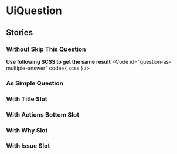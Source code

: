 
<Meta of={stories}/>

# UiQuestion
<Canvas of={stories.AsMultipleAnswer} />
<Controls of={stories.AsMultipleAnswer} />

## Stories
### Without Skip This Question
<Canvas of={stories.WithoutSkipThisQuestion}/>

**Use following SCSS to get the same result**
<Code
  id="question-as-multiple-answer"
  code={ scss }
/>

### As Simple Question
<Canvas of={stories.AsSimpleQuestion}/>

### With Title Slot
<Canvas of={stories.WithTitleSlot}/>

### With Actions Bottom Slot
<Canvas of={stories.WithActionsBottomSlot}/>

### With Why Slot
<Canvas of={stories.WithWhySlot}/>

### With Issue Slot
<Canvas of={stories.WithIssueSlot}/>

